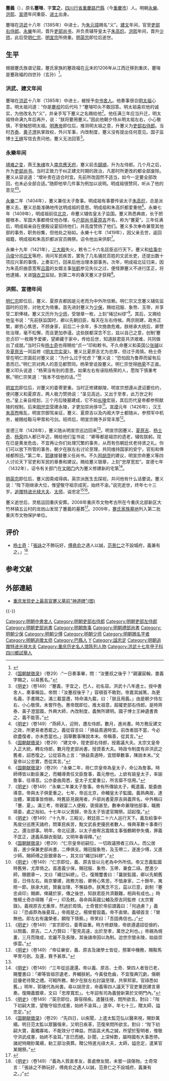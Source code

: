 {{明清人物信息框
| 姓名 = 蹇義
| 原名 =蹇瑢
| 圖片名稱= 蹇义.jpg
| 圖片大小 = 200px
| 圖片說明 = 《[[三才圖會|三才圖會]]》载《少師蹇忠定公像》
| 最高職務 = 少師兼吏部尚書
| 屆數 = 
| 國家 = 大明
| 前任 = 
| 繼任 = 
| 爵位 =
| 籍貫 = [[四川|四川]][[巴县_(北周)|巴縣]]
| 族裔 = 漢族
| 旗籍 = 
| 字號 = 宜之
| 諡號 = 忠定
| 出生日期 = [[明夏|大夏]][[天统_(明玉珍)|天统]]元年（1363年）(元[[至正|至正]]二十三年）
| 出生地點 = [[四川等处行中书省|四川等处行中书省]][[重慶路|重慶路]][[巴縣|巴縣]]
| 逝世日期 = 明[[宣德|宣德]]十年正月十五日（1435年2月12日）<ref>《[[国朝献徵录|国朝献徵录]]》（卷29）:“宣德十年正月十有五日，少師吏部尚書蹇公薨於位。”</ref>
| 逝世地點 = [[行在|行在]][[北京市|顺天府]]
| 墓葬 =
| 配偶 =
| 親屬 =[[蹇源斌|蹇源斌]]（父）<br />[[蹇芸|蹇芸]]（子）<br />[[蹇霆|蹇霆]]、蹇𩆃；蹇霯；蹇䨌（孙）
| 出身 = 
*洪武十八年乙丑科同進士出身
| 經歷 = 
| 著作 =
*监修《[[明太宗实录|明太宗实录]]》
}}

'''蹇義'''（{{bd|1363年||1435年|2月12日|catIdx=J蹇}}），原名'''蹇瑢'''，字'''宜之'''，[[四川行省|四川行省]][[重慶路|重慶路]][[巴县_(北周)|巴縣]]（今[[重慶市|重慶市]]）人。明朝[[永乐_(明朝)|永樂]]、[[洪熙|洪熙]]、[[宣德|宣德]]年间重臣、[[进士|进士]]出身。

蹇瑢在[[洪武|洪武]]十八年（1385年）中进士，为[[朱元璋|朱元璋]]赐名“义”。[[建文|建文]]年间，官至[[吏部右侍郎|吏部右侍郎]]。[[永樂|永樂]]年间，晋升[[吏部尚书|吏部尚书]]，并负责辅导皇太子[[朱高炽|朱高炽]]。[[洪熙|洪熙]]年间，晋升[[少师|少师]]，此后受[[明仁宗|明仁宗]]、[[明宣宗|明宣宗]]所倚重。[[明英宗|明英宗]]即位后逝世。

==生平==
根据蹇氏族谱记载，蹇氏家族的蹇政福在[[元朝|元]]末的1206年从江西迁移到重庆，蹇瑢是蹇政福的四世孙（玄孙）<ref name=cq>{{cite news|author1=杨娟|title=“天官”蹇义重庆后人约两万，每年开清明会祭祖，其后人披露|url=http://www.cqwb.com.cn/cqwb/html/2008-03/16/content_70392.htm|accessdate=2016-01-26|agency=重庆晚报|publisher=重庆晚报数字版|date=2008-03-16|deadurl=yes|archiveurl=https://web.archive.org/web/20160202110353/http://www.cqwb.com.cn/cqwb/html/2008-03/16/content_70392.htm|archivedate=2016-02-02}}</ref>。
=== 洪武、建文年间 ===
蹇瑢在[[洪武|洪武]]十八年（1385年）中进士，被授予[[中书舍人|中书舍人]]。他奏事很合[[明太祖|明太祖]]心意。明太祖问道：“你是[[蹇叔|蹇叔]]的后代吗？”蹇瑢叩头不敢回答。明太祖喜欢他的诚实，为他改名为“义”，并亲手写下蹇义之名赐给他<ref>《[[国朝献徵录|国朝献徵录]]》（卷29）:“一日奏事畢，問：“汝蹇叔之後乎？”親灑宸翰，書義字賜之，以易舊名。”</ref>。他任满三年应当升迁，明太祖特命满九年后再升，说：“朕将要用蹇义。”因此他朝夕侍从明太祖左右，小心敬慎，不曾触怒明太祖。[[明惠帝|明惠帝]]即位后，推测明太祖之意，升蹇义为[[吏部右侍郎|吏部右侍郎]]。当时[[齐泰|齐泰]]、[[黄子澄|黄子澄]]执掌政权，外兴军事，内改制度，蹇义没有提出任何意见。国子监博士[[王绅|王绅]]写信去责问他，蹇义无法回答<ref>《[[明史|明史]]》（卷149）:“蹇義，字宜之，巴人，初名容。洪武十八年進士。授中書舍人，奏事稱旨。帝問：「汝蹇叔後乎？」容頓首不敢對。帝嘉其誠篤，為更名義，手書賜之。滿三載當遷，特命滿九載，曰：「朕且用義。」由是朝夕侍左右，小心敬慎，未嘗忤色。惠帝既即位，推太祖意，超擢吏部右侍郎。是時齊泰、黃子澄當國，外興大師，內改制度，義無所建明。國子博士王紳遺書責之，義不能答。”</ref>。

=== 永樂年间 ===
[[靖难之变|靖难之变]]，燕王[[朱棣|朱棣]]攻入[[应天府_(明朝)|南京應天府]]，蹇义前去[[歸順|歸順]]，升为左侍郎。几个月之后，升为[[吏部尚书|吏部尚书]]。当时正致力于纠正建文时期的政治，凡那时所更改的都全部废除。蹇义从容说道：“增补贵在适合时宜。先前所改固然不适当，如今一定要全部改回，也未必全部合适。”随即他举几件事为例加以说明。明成祖很赞同，听从了他的意见<ref>《[[明史|明史]]》（卷149）:“燕師入，迎附，遷左侍郎。數月，進尚書。時方務反建文之政，所更易者悉罷之。義從容言曰：「損益貴適時宜。前改者固不當，今必欲盡復者，亦未悉當也。」因舉數事陳說本末。帝稱善，從其言。”</ref><ref>《[[国朝献徵录|国朝献徵录]]》（卷29）:“建文中，陞吏部右侍郎，授嘉議大夫。太宗文皇帝入正大統，轉左侍郎，數月陞吏部尚書，授資善大夫。時政令制度有非洪武之舊者，詔悉復之。公從容為上言：“損益貴適時，宜間舉數事，陳說本末。”文皇帝以公忠實，悉從其言。”</ref>。

[[永乐_(明朝)|永樂]]二年（1404年），蹇义兼任太子詹事。明成祖有事要传谕太子[[朱高炽|朱高炽]]，总是派蹇义去，蹇义总能准确地传达明成祖的意思。明成祖和朱高炽都爱重他<ref>《[[国朝献徵录|国朝献徵录]]》（卷29）:“永樂二年，冊仁宗皇帝為皇太子，命公為詹事。時師傅皆以勳臣兼之，而輔導責任文臣詹事，葢元僚也。上欲有諭皇太子，率諭詹事，往導意。公亦委曲周悉，皇太子尤愛重公，所言靡不信用。”</ref>。永樂七年（1409年），明成祖前往[[北京|北京]]，命蹇义辅佐皇太子监国。蹇义熟悉典故，长于把握根本，军国大事都倚仗他办理，与[[户部尚书|户部尚书]][[夏原吉|夏原吉]]齐名，称为“蹇夏”。三年任满后，明成祖亲自在便殿设宴招待他们，并高度赞扬了他们。蹇义多次奉命兼管其他部的事务，职务纷集，但他处之裕如。永樂十七年（1419年），因父亲去世，返回祖籍，明成祖和朱高炽都派官员赐祭。诏令他出来供职<ref>《[[明史|明史]]》（卷149）:“永樂二年兼太子詹事。帝有所傳諭太子，輒遣義，能委曲導意。帝與太子俱愛重之。七年，帝巡北京，命輔皇太子監國。義熟典故，達治體，軍國事皆倚辦。時舊臣見親用者，戶部尚書夏原吉與義齊名，中外稱曰「蹇、夏」。滿三考，帝親宴二人便殿，褒揚甚至。數奉命兼理他部事，職務填委，處之裕如。十七年以父喪歸，帝及太子皆遣官賜祭。詔起復。”</ref>。

永樂十九年（1421年），[[三大殿|三大殿]]失火，敕令二十六名廷臣巡行天下。蹇义和[[给事中|给事中]][[马俊|马俊]]分巡[[应天府_(明朝)|应天]]等府，询问军民疾苦，罢免了几名骚扰百姓的文武长吏，还提出数十项应兴革的事情，上奏实行。回来后他治理本部事务。次年，明成祖北征归来，因为朱高炽曲意宽宥[[吕震|吕震]]的女婿主事[[张鹤|张鹤]]参见失仪之过，便怪罪蹇义不进行匡正，将他逮捕，关进[[锦衣卫|锦衣卫]]监狱。到第二年的春天蹇义才获释<ref>《[[明史|明史]]》（卷149）:“十九年，三殿災，敕廷臣二十六人巡行天下。義及給事中馬俊分巡應天諸府，問軍民疾苦，黜文武長吏擾民者數人，條興革數十事奏行之。還治部事。明年，帝北征還，以太子曲宥呂震婿主事張鶴朝參失儀，罪義不匡正，逮義系錦衣衛獄。又明年春得釋。”</ref>。

=== 洪熙、宣德年间 ===
[[明仁宗|明仁宗]]即位后，蹇义、夏原吉都因是元老而为中外所信赖。明仁宗又念蹇义辅佐监国时的旧劳，对他尤为倚重。首先进封蹇义为[[少保|少保]]，赐给冠服、象笏、玉带，并享受二职俸禄。蹇义又历升为[[少师|少师]]，受银章一枚，上刻“绳愆纠缪”<ref name="#1">《[[国朝献徵录|国朝献徵录]]》（卷29）:“仁宗皇帝初嗣位，一切政議預者三四人。而公居首，進少保兼吏部尚書，二俸俱支。賜冠服象笏，及玉帶二，遂進少傅，又進少師。賜師傅之臣銀章各一，其文曰“繩愆紏繆”。”</ref>。其后，又赐给他玺书说：“先前朕监国时，卿以先朝旧臣，每天在左右侍候。两京刚建，政务正繁，卿劳心焦思，不顾身家，前后二十余年，多次挽救危难。朕继承大统后，卿赞佐治理，毫不松懈，而且更加恭谨。这些朕都深念不忘，兹以自己之意，创制‘蹇忠贞印’一枚赐予爱卿，望卿藏于家中，传给后世，知道朕君臣共济艰难，共同做出了成就。”当时只有[[杨士奇|杨士奇]]也得赐给“贞一”印和敕书。不久命蹇义和英国公[[张辅|张辅]]以及[[夏原吉|夏原吉]]一同监修《[[明太宗实录|明太宗实录]]》。蹇义比夏原吉尤为忠厚，但过于周慎。杨士奇曾在明仁宗面前对蹇义说：“为什么过于忧虑？”蹇义说：“恐怕因为鲁莽而留有后患而已。”明仁宗对两人的意见都赞同。杨荣曾诋毁蹇义。明仁宗觉得[[杨荣|杨荣]]不正直。蹇义叩头说道：“杨荣没有别的意思。如果左右有诬陷杨荣的人，愿陛下慎重考察。”明仁宗笑道：“我本不信他的话。”<ref>《[[明史|明史]]》（卷149）:“仁宗即位，義、原吉皆以元老為中外所信。帝又念義監國時舊勞，尤厚倚之。首進義少保，賜冠服、象笏、玉帶，兼食二祿。歷進少師，賜銀章一，文曰「繩愆糾繆」。已，復賜璽書曰：「曩朕監國，卿以先朝舊臣，日侍左右。兩京肇建，政務方殷，卿勞心焦思，不恤身家，二十餘年，夷險一節。朕承大統，贊襄治理，不懈益恭。朕篤念不忘，茲以已意，創制『蹇忠貞印』賜卿。俾藏於家，傳之後世，知朕君臣共濟艱難，相與有成也。」時惟楊士奇亦得賜「貞一」印及敕。尋命與英國公輔及原吉同監修《太宗實錄》。義視原吉尤重厚，然過於周慎。士奇嘗於帝前謂義曰：「何過慮？」義曰：「恐鹵莽為後憂耳。」帝兩是之。楊榮嘗毀義。帝不直榮。義頓首言：「榮無他。即左右有讒榮者，願陛下慎察。」帝笑曰：「吾固弗信也。」”</ref>

[[明宣宗|明宣宗]]即位后，对蹇义的委寄更重。当时正修建献陵，明宣宗想遵从遗诏要俭约，便问蹇义和夏原吉，两人极力赞扬说：“圣见高远，又出于至孝，此万世之利也。”皇上亲自规划，三个月后陵墓建成，它不如[[长陵|长陵]]宏丽，其后历代皇帝都参照献陵的规制。后来[[明世宗|明世宗]]营建永陵，才更加崇尚侈华<ref>《[[明史|明史]]》（卷149）:“宣宗即位，委寄益重。時方修獻陵，帝欲遵遺詔從儉約，以問義、原吉。二人力贊曰：「聖見高遠，出於至孝，萬世之利也。」帝親為規畫，三月而陵成，宏麗不及長陵，其後諸帝因以為制。迨世宗營永陵，始益崇侈雲。”</ref>。[[宣德|宣德]]元年（1426年），汉王[[朱高煦|朱高煦]]叛乱，明宣宗御驾亲征，蹇义、夏原吉以及内阁大学士都随从，参预军中机务，被赐给鞍马甲胄和弓剑。班师后，明宣宗赐予非常丰厚<ref>《[[明史|明史]]》（卷149）:“帝征樂安，義、原吉及諸學士皆從，預軍中機務，賜鞍馬甲冑弓劍。及還，賚予甚厚。”</ref>。

宣德三年（1428年），蹇义随从明宣宗巡边回来<ref name="#1"/>。明宣宗因蹇义、[[夏原吉|夏原吉]]、[[杨士奇|杨士奇]]、[[杨荣|杨荣]]四人都已年迈，赐给他们玺书说：“卿等都是祖宗的遗老，辅佐朕躬。现在已是黄发危齿，不宜再让你们处理冗繁的事务，从而有伤朝廷优老待贤之礼。你们可以放下所管的事务，朝夕在朕左右讨论至理，共同维持国家的安宁，官衔和俸禄都照旧。”第二年，[[郭璡|郭璡]]接替蹇义任尚书。不久因[[胡濙|胡濙]]的建议，明宣宗命蹇义等四人讨论天下官吏和军民的章奏和建议。赐给蹇义银章，上刻“忠厚宽宏”。宣德七年（1432年），诏令有关部门在[[文明门|文明门]]内为蹇义修建新的宅第<ref>《[[明史|明史]]》（卷149）:“三年從巡邊還。帝以義、原吉、士奇、榮四人者皆已老，賜璽書曰：「卿等皆祖宗遺老，畀輔朕躬。今黃發危齒，不宜復典冗劇，傷朝廷優老待賢之禮。可輟所務，朝夕在朕左右討論至理，共寧邦家。官祿悉如舊。」明年，郭璡代為尚書。尋以胡濙言，命義等四人議天下官吏軍民建言章奏。復賜義銀章，文曰「忠厚寬宏」。七年詔有司為義營新第於文明門內。”</ref>。

[[明英宗|明英宗]]即位后，蹇义因斋戒得病，英宗派医生去探视，并问他有什么话要说。蹇义说：“陛下刚继承大位，惟望敬守祖宗成宪，始终不渝。”说完逝世，终年七十三岁。[[追赠|追赠]][[特进|特进]][[光禄大夫|光禄大夫]]、[[太师|太师]]，谥忠定<ref>《[[明史|明史]]》（卷149）:“英宗即位，齋宿得疾。遣醫往視，問所欲言。對曰：「陛下初嗣大寶，望敬守祖宗成憲，始終不渝耳。」遂卒，年七十三。贈太師，謚忠定。”</ref><ref>《[[国朝献徵录|国朝献徵录]]》（卷29）:“先四日，以疾聞，上遣太監范弘以醫來視，賜鈔萬緡。明日范太監以眾醫偕來，又明日疾革，范復來問所欲言。對曰：“陛下初嗣大寶，義獨寡祐，不能效分寸裨益。然區區犬馬之誠，所望於聖明者，惟敬守洪武成憲，始終不渝耳。”言巳而絕。訃聞，上深悼歎，屬時國有大事悉停。諸祀特賜鈔萬緡，勑工部治喪葬。贈公特進光祿大夫，太師，謚忠定，遣某官某賜祭。”</ref>。

蹇义逝世后，灵柩运回重庆安葬。2008年重庆市文物考古所在今重庆北部新区大竹林镇五云村的龙凼山发现了蹇義的墓葬<ref>{{cite news|title=吏部尚书蹇义家族墓“藏身”渝北|url=http://cqrbepaper.cqnews.net/cqrb/html/2008-03/13/content_143310.htm|accessdate=2016-01-26|agency=重庆日报|publisher=华龙网|deadurl=yes|archiveurl=https://web.archive.org/web/20080322034355/http://cqrbepaper.cqnews.net/cqrb/html/2008-03/13/content_143310.htm|archivedate=2008-03-22}}</ref>。2009年，[[蹇氏家族墓地|蹇氏家族墓地]]列入第二批重庆市文物保护单位。

== 评价 ==
*[[杨士奇|杨士奇]]：「[[張詠|張詠]]之不飾玩好，[[傅堯俞|傅堯俞]]之遇人以誠，[[范镇_(文学家)|范景仁]]之不設城府，義兼有之。」<ref>《[[明史|明史]]》（卷149）:“義為人質直孝友，善處僚友間，未嘗一語傷物。士奇常言：「張詠之不飾玩好，傅堯俞之遇人以誠，范景仁之不設城府，義兼有之。」”</ref>

==参考文献==
{{Reflist|2}}

==外部連結==
*[https://web.archive.org/web/20160304102630/http://www.cq.xinhuanet.com/news/2008-03/13/content_12684247.htm 重庆发现史上最高官蹇义墓前"神道碑"(图) ]

{{-}}
{{start box}}
{{s-off}}
{{succession box|[[張紞|張紞]]|[[郭璡|郭璡]]|[[明朝吏部尚書|明朝吏部尚書]]|1402年－1429年}}
{{end box}}

{{洪武十八年乙丑科殿试金榜}}
{{Authority control}}
{{DEFAULTSORT:J}}
[[Category:明朝中書舍人|Category:明朝中書舍人]]
[[Category:明朝吏部右侍郎|Category:明朝吏部右侍郎]]
[[Category:明朝吏部左侍郎|Category:明朝吏部左侍郎]]
[[Category:明朝吏部尚書|Category:明朝吏部尚書]]
[[Category:明朝詹事|Category:明朝詹事]]
[[Category:明朝禮部尚書|Category:明朝禮部尚書]]
[[Category:明朝少保|Category:明朝少保]]
[[Category:明朝少傅|Category:明朝少傅]]
[[Category:明朝少师|Category:明朝少师]]
[[Category:明朝赐名字者|Category:明朝赐名字者]]
[[Category:明朝追赠太师|Category:明朝追赠太师]]
[[Category:巴縣人|Category:巴縣人]]
[[Category:蹇姓|Y]]
[[Category:諡忠定|Category:諡忠定]]
[[Category:明朝追赠特进光禄大夫|Category:明朝追赠特进光禄大夫]]
[[Category:重庆历史名人馆陈列人物|Category:重庆历史名人馆陈列人物]]
[[Category:洪武十七年甲子科四川鄉試舉人|Category:洪武十七年甲子科四川鄉試舉人]]